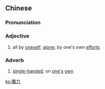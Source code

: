 {{also|独力}}
==Chinese==
{{zh-forms|s=独力}}

===Pronunciation===
{{zh-pron
|m=dúlì
|mn=to̍k-le̍k
|cat=a,adv
}}

===Adjective===
{{zh-adj}}

# all by [[oneself]]; [[alone]]; by one's own [[effort]]s

===Adverb===
{{zh-adv}}

# [[single-handed]]; on [[one's]] [[own]]

[[ko:獨力]]